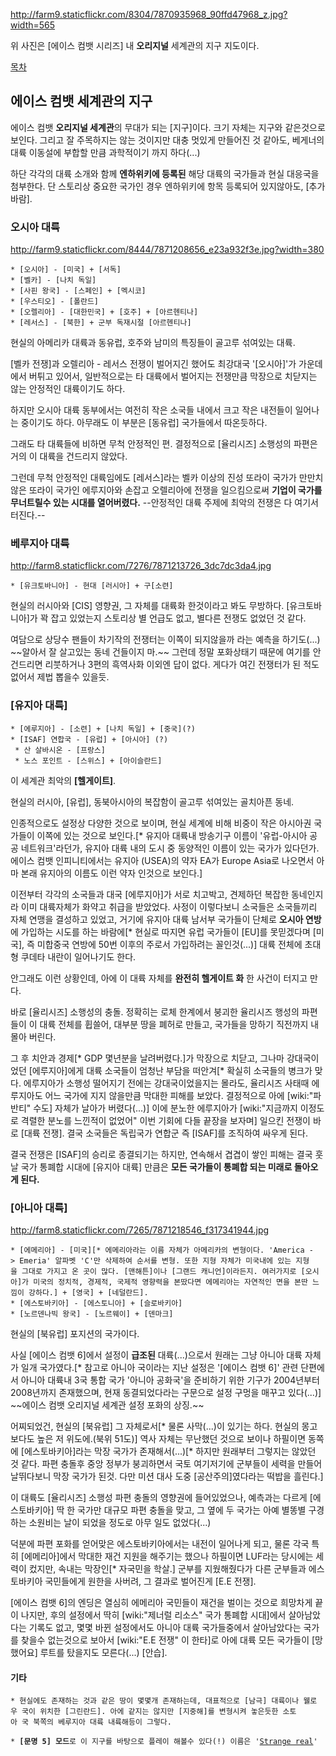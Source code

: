 http://farm9.staticflickr.com/8304/7870935968_90ffd47968_z.jpg?width=565

위 사진은 [에이스 컴뱃 시리즈] 내 '''오리지널''' 세계관의 지구 지도이다.


[[목차]]

== 에이스 컴뱃 세계관의 지구 ==

에이스 컴뱃 '''오리지널 세계관'''의 무대가 되는 [지구]이다. 크기 자체는 지구와 같은것으로 보인다. 그리고 잘 주목하지는 않는 것이지만 대충 멋있게 만들어진 것 같아도, 베게너의 대륙 이동설에 부합할 만큼 과학적이기 까지 하다(...)

하단 각각의 대륙 소개와 함께 '''엔하위키에 등록된''' 해당 대륙의 국가들과 현실 대응국을 첨부한다. 단 스토리상 중요한 국가인 경우 엔하위키에 항목 등록되어 있지않아도, [추가바람].

=== 오시아 대륙 ===

http://farm9.staticflickr.com/8444/7871208656_e23a932f3e.jpg?width=380

 * [오시아] - [미국] + [서독]
 * [벨카] - [나치 독일]
 * [사핀 왕국] - [스페인] + [멕시코] 
 * [우스티오] - [폴란드] 
 * [오렐리아] - [대한민국] + [호주] + [아르헨티나]
 * [레서스] - [북한] + 군부 독재시절 [아르헨티나]

현실의 아메리카 대륙과 동유럽, 호주와 남미의 특징들이 골고루 섞여있는 대륙. 

[벨카 전쟁]과 오렐리아 - 레서스 전쟁이 벌어지긴 했어도 최강대국 '[오시아]'가 가운데에서 버튀고 있어서, 일반적으로는 타 대륙에서 벌어지는 전쟁만큼 막장으로 치닫지는 않는 안정적인 대륙이기도 하다.

하지만 오시아 대륙 동부에서는 여전히 작은 소국들 내에서 크고 작은 내전들이 일어나는 중이기도 하다. 아무래도 이 부분은 [동유럽] 국가들에서 따온듯하다. 

그래도 타 대륙들에 비하면 무척 안정적인 편. 결정적으로 [율리시즈] 소행성의 파편은 거의 이 대륙을 건드리지 않았다.

그런데 무척 안정적인 대륙임에도 [레서스]라는 벨카 이상의 진성 또라이 국가가 만만치 않은 또라이 국가인 에루지아와 손잡고 오렐리아에 전쟁을 일으킴으로써 '''기업이 국가를 무너트릴수 있는 시대를 열어버렸다.''' --안정적인 대륙 주제에 최악의 전쟁은 다 여기서 터진다.--

=== 베루지아 대륙 ===

http://farm8.staticflickr.com/7276/7871213726_3dc7dc3da4.jpg

 * [유크토바니아] - 현대 [러시아] + 구[소련]

현실의 러시아와 [CIS] 영향권, 그 자체를 대륙화 한것이라고 봐도 무방하다. [유크토바니아]가 꽉 잡고 있었는지 스토리상 별 언급도 없고, 별다른 전쟁도 없었던 것 같다.

여담으로 상당수 팬들이 차기작의 전쟁터는 이쪽이 되지않을까 라는 예측을 하기도(...) ~~알아서 잘 살고있는 동네 건들이지 마.~~ 그런데 정말 포화상태기 때문에 여기를 안 건드리면 리붓하거나 3편의 흑역사화 이외엔 답이 없다. 게다가 여긴 전쟁터가 된 적도 없어서 제법 뽑을수 있을듯.

=== [유지아 대륙] ===

 * [에루지아] - [소련] + [나치 독일] + [중국](?)
 * [ISAF] 연합국 - [유럽] + [아시아] (?)
  * 산 살바시온 - [프랑스]
  * 노스 포인트 - [스위스] + [아이슬란드]

이 세계관 최악의 '''[헬게이트]'''.

현실의 러시아, [유럽], 동북아시아의 복잡함이 골고루 섞여있는 골치아픈 동네.

인종적으로도 설정상 다양한 것으로 보이며, 현실 세계에 비해 비중이 작은 아시아권 국가들이 이쪽에 있는 것으로 보인다.[* 유지아 대륙내 방송기구 이름이 '유럽-아시아 공공 네트워크'라던가, 유지아 대륙 내의 도시 중 동양적인 이름이 있는 국가가 있다던가. 에이스 컴뱃 인피니티에서는 유지아 (USEA)의 약자 EA가 Europe Asia로 나오면서 아마 본래 유지아의 이름도 이런 약자 인것으로 보인다.] 

이전부터 각각의 소국들과 대국 [에루지아]가 서로 치고박고, 견제하던 복잡한 동네인지라 이미 대륙자체가 화약고 취급을 받았었다. 사정이 이렇다보니 소국들은 소국들끼리 자체 연맹을 결성하고 있었고, 거기에 유지아 대륙 남서부 국가들이 단체로 '''오시아 연방'''에 가입하는 시도를 하는 바람에[* 현실로 따지면 유럽 국가들이 [EU]를 못믿겠다며 [미국], 즉 미합중국 연방에 50번 이후의 주로서 가입하려는 꼴인것(...)] 대륙 전체에 초대형 쿠데타 내란이 일어나기도 한다.

안그래도 이런 상황인데, 아에 이 대륙 자체를 '''완전히 헬게이트 화''' 한 사건이 터지고 만다.

바로 [율리시즈] 소행성의 충돌. 정확히는 로체 한계에서 붕괴한 율리시즈 행성의 파편들이 이 대륙 전체를 휩쓸어, 대부분 땅을 폐허로 만들고, 국가들을 망하기 직전까지 내몰아 버린다.

그 후 치안과 경제[* GDP 몇년분을 날려버렸다.]가 막장으로 치닫고, 그나마 강대국이었던 [에루지아]에게 대륙 소국들이 엄청난 부담을 떠안겨[* 확실히 소국들의 병크가 맞다. 에루지아가 소행성 떨어지기 전에는 강대국이었을지는 몰라도, 율리시즈 사태때 에루지아도 어느 국가에 지지 않을만큼 막대한 피해를 보았다. 결정적으로 아에 [wiki:"파반티" 수도] 자체가 날아가 버렸다(...)] 이에 분노한 에루지아가 [wiki:"지금까지 이정도로 격렬한 분노를 느낀적이 없었어" 이번 기회에 다들 끝장을 보자며] 일으킨 전쟁이 바로 [대륙 전쟁]. 결국 소국들은 독립국가 연합군 즉 [ISAF]를 조직하여 싸우게 된다.

결국 전쟁은 [ISAF]의 승리로 종결되기는 하지만, 연속해서 겹겹이 쌓인 피해는 결국 훗날 국가 통폐합 시대에 [유지아 대륙] 만큼은 '''모든 국가들이 통폐합 되는 미래로 돌아오게 된다.'''

=== [아니아 대륙] ===

http://farm8.staticflickr.com/7265/7871218546_f317341944.jpg

 * [에메리아] - [미국][* 에메리아라는 이름 자체가 아메리카의 변형이다. 'America -> Emeria' 알파벳 'C'만 삭제하여 순서를 변형. 또한 지형 자체가 미국내에 있는 지형을 그대로 가지고 온 곳이 많다. [맨해튼]이나 [그랜드 캐니언]이라든지. 여러가지로 [오시아]가 미국의 정치적, 경제적, 국제적 영향력을 본땄다면 에메리아는 자연적인 면을 본딴 느낌이 강하다.] + [영국] + [네덜란드].
 * [에스토바키아] - [에스토니아] + [슬로바키아]
 * [노르덴나빅 왕국] - [노르웨이] + [덴마크]

현실의 [북유럽] 포지션의 국가이다. 

사실 [에이스 컴뱃 6]에서 설정이 '''급조된''' 대륙(...)으로서 원래는 그냥 아니아 대륙 자체가 일개 국가였다.[* 참고로 아니아 국이라는 지난 설정은 '[에이스 컴뱃 6]' 관련 단편에서 아니아 대륙내 3국 통합 국가 '아니아 공화국'을 준비하기 위한 기구가 2004년부터 2008년까지 존재했으며, 현재 동결되었다라는 구문으로 설정 구멍을 매꾸고 있다(...)] ~~에이스 컴뱃 오리지널 세계관 설정 포화의 상징.~~

어찌되었건, 현실의 [북유럽] 그 자체로서[* 물론 사막(...)이 있기는 하다. 현실의 몽고보다도 높은 저 위도에.(북위 51도)] 역사 자체는 무난했던 것으로 보이나 하필이면 동쪽에 [에스토바키아]라는 막장 국가가 존재해서(...)[* 하지만 원래부터 그렇지는 않았던 것 같다. 파편 충돌후 중앙 정부가 붕괴하면서 국토 여기저기에 군부들이 세력을 만들어 날뛰다보니 막장 국가가 된것. 다만 미션 대사 도중 [공산주의]였다라는 떡밥을 흘린다.]

이 대륙도 [율리시즈] 소행성 파편 충돌의 영향권에 들어있었으나, 예측과는 다르게 [에스토바키아] 딱 한 국가만 대규모 파편 충돌을 맞고, 그 옆에 두 국가는 아예 별똥별 구경하는 소원비는 날이 되었을 정도로 아무 일도 없었다(...) 

덕분에 파편 포화를 얻어맞은 에스토바키아에서는 내전이 일어나게 되고, 물론 각국 특히 [에메리아]에서 막대한 재건 지원을 해주기는 했으나 하필이면 LUF라는 당시에는 세력이 컸지만, 속내는 막장인[* 자국민을 학살.] 군부를 지웠해줬다가 다른 군부들과 에스토바키아 국민들에게 원한을 사버려, 그 결과로 벌어진게 [E.E 전쟁].

[에이스 컴뱃 6]의 엔딩은 열심히 에메리아 국민들이 재건을 벌이는 것으로 희망차게 끝이 나지만, 후의 설정에서 딱히 [wiki:"제너럴 리소스" 국가 통폐합 시대]에서 살아남았다는 기록도 없고, 몇몇 바뀐 설정에서도 아니아 대륙 국가들중에서 살아남았다는 국가를 찾을수 없는것으로 보아서 [wiki:"E.E 전쟁" 이 한타]로 아에 대륙 모든 국가들이 [망했어요] 루트를 탔을지도 모른다(...) [안습].

==== 기타 ====

 * 현실에도 존재하는 것과 같은 땅이 몇몇개 존재하는데, 대표적으로 [남극] 대륙이나 웰로우 국이 위치한 [그린란드]. 아에 같지는 않지만 [지중해]를 변형시켜 놓은듯한 소토아 국 북쪽의 베루지아 대륙 내륙해등이 그렇다.


 * '''[문명 5] 모드'''로 이 지구를 바탕으로 플레이 해볼수 있다(!) 이름은 '[http://steamcommunity.com/sharedfiles/filedetails/?id=79520644&searchtext= Strange real]'

